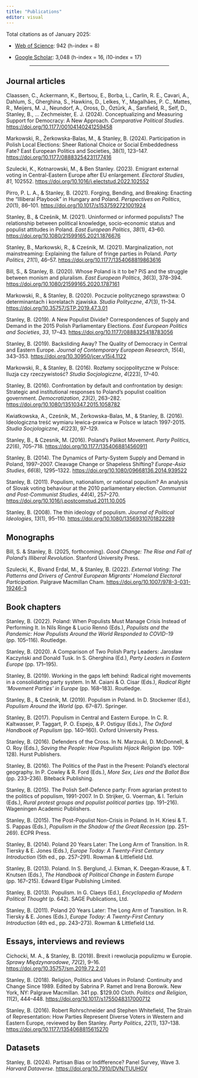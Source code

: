 ```yaml
---
title: "Publications"
editor: visual
---
```


Total citations as of January 2025:

-   [Web of Science](https://www.webofscience.com/wos/author/record/J-7051-2013): 942 (h-index = 8)

-   [Google Scholar](https://scholar.google.com/citations?user=8AO7H9gAAAAJ&hl=en): 3,048 (h-index = 16, i10-index = 17)

<center>

<hr style="width:75%">

</center>

## Journal articles

Claassen, C., Ackermann, K., Bertsou, E., Borba, L., Carlin, R. E., Cavari, A., Dahlum, S., Gherghina, S., Hawkins, D., Lelkes, Y., Magalhães, P. C., Mattes, R., Meijers, M. J., Neundorf, A., Oross, D., Öztürk, A., Sarsfield, R., Self, D., Stanley, B., … Zechmeister, E. J. (2024). Conceptualizing and Measuring Support for Democracy: A New Approach. *Comparative Political Studies*. <https://doi.org/10.1177/00104140241259458>

Markowski, R., Żerkowska-Balas, M., & Stanley, B. (2024). Participation in Polish Local Elections: Sheer Rational Choice or Social Embeddedness Fate? East European Politics and Societies, 38(1), 123–147. <https://doi.org/10.1177/08883254231177416>

Szulecki, K., Kotnarowski, M., & Ben Stanley. (2023). Emigrant external voting in Central-Eastern Europe after EU enlargement. *Electoral Studies*, *81*, 102552. <https://doi.org/10.1016/j.electstud.2022.102552>

Pirro, P. L. A., & Stanley, B. (2021). Forging, Bending, and Breaking: Enacting the “Illiberal Playbook” in Hungary and Poland. *Perspectives on Politics*, *20*(1), 86–101. <https://doi.org/10.1017/s1537592721001924>

Stanley, B., & Cześnik, M. (2021). Uninformed or informed populists? The relationship between political knowledge, socio-economic status and populist attitudes in Poland. *East European Politics*, *38*(1), 43–60. <https://doi.org/10.1080/21599165.2021.1876676>

Stanley, B., Markowski, R., & Cześnik, M. (2021). Marginalization, not mainstreaming: Explaining the failure of fringe parties in Poland. *Party Politics*, *21*(1), 46–57. <https://doi.org/10.1177/1354068819863616>

Bill, S., & Stanley, B. (2020). Whose Poland is it to be? PiS and the struggle between monism and pluralism. *East European Politics*, *36*(3), 378–394. <https://doi.org/10.1080/21599165.2020.1787161>

Markowski, R., & Stanley, B. (2020). Poczucie politycznego sprawstwa: O determinantach i korelatach zjawiska. *Studia Polityczne*, *47*(3), 11–34. <https://doi.org/10.35757/STP.2019.47.3.01>

Stanley, B. (2019). A New Populist Divide? Correspondences of Supply and Demand in the 2015 Polish Parliamentary Elections. *East European Politics and Societies*, *33*, 17–43. <https://doi.org/10.1177/0888325418783056>

Stanley, B. (2019). Backsliding Away? The Quality of Democracy in Central and Eastern Europe. *Journal of Contemporary European Research*, *15*(4), 343–353. <https://doi.org/10.30950/jcer.v15i4.1122>

Markowski, R., & Stanley, B. (2016). Rozłamy socjopolityczne w Polsce: Iluzja czy rzeczywistość? *Studia Socjologiczne*, *4*(223), 17–40.

Stanley, B. (2016). Confrontation by default and confrontation by design: Strategic and institutional responses to Poland’s populist coalition government. *Democratization*, *23*(2), 263–282. <https://doi.org/10.1080/13510347.2015.1058782>

Kwiatkowska, A., Cześnik, M., Żerkowska-Balas, M., & Stanley, B. (2016). Ideologiczna treść wymiaru lewica-prawica w Polsce w latach 1997-2015. *Studia Socjologiczne*, *4*(223), 97–129.

Stanley, B., & Czesnik, M. (2016). Poland’s Palikot Movement. *Party Politics*, *22*(6), 705–718. <https://doi.org/10.1177/1354068814560911>

Stanley, B. (2014). The Dynamics of Party-System Supply and Demand in Poland, 1997–2007. Cleavage Change or Shapeless Shifting? *Europe-Asia Studies*, *66*(8), 1295–1322. <https://doi.org/10.1080/09668136.2014.939522>

Stanley, B. (2011). Populism, nationalism, or national populism? An analysis of Slovak voting behaviour at the 2010 parliamentary election. *Communist and Post-Communist Studies*, *44*(4), 257–270. <https://doi.org/10.1016/j.postcomstud.2011.10.005>

Stanley, B. (2008). The thin ideology of populism. *Journal of Political Ideologies*, *13*(1), 95–110. <https://doi.org/10.1080/13569310701822289>

## Monographs

Bill, S. & Stanley, B. (2025, forthcoming). *Good Change: The Rise and Fall of Poland's Illiberal Revolution*. Stanford University Press.

Szulecki, K., Bivand Erdal, M., & Stanley, B. (2022). *External Voting: The Patterns and Drivers of Central European Migrants’ Homeland Electoral Participation*. Palgrave Macmillan Cham. <https://doi.org/10.1007/978-3-031-19246-3>

## Book chapters

Stanley, B. (2022). Poland: When Populists Must Manage Crisis Instead of Performing It. In Nils Ringe & Lucio Rennó (Eds.), *Populists and the Pandemic: How Populists Around the World Responded to COVID-19* (pp. 105–116). Routledge.

Stanley, B. (2020). A Comparison of Two Polish Party Leaders: Jarosław Kaczyński and Donald Tusk. In S. Gherghina (Ed.), *Party Leaders in Eastern Europe* (pp. 171–195).

Stanley, B. (2019). Working in the gaps left behind: Radical right movements in a consolidating party system. In M. Caiani & O. Cisar (Eds.), *Radical Right ‘Movement Parties’ in Europe* (pp. 168–183). Routledge.

Stanley, B., & Cześnik, M. (2019). Populism in Poland. In D. Stockemer (Ed.), *Populism Around the World* (pp. 67–87). Springer.

Stanley, B. (2017). Populism in Central and Eastern Europe. In C. R. Kaltwasser, P. Taggart, P. O. Espejo, & P. Ostiguy (Eds.), *The Oxford Handbook of Populism* (pp. 140–160). Oxford University Press.

Stanley, B. (2016). Defenders of the Cross. In N. Marzouki, D. McDonnell, & O. Roy (Eds.), *Saving the People: How Populists Hijack Religion* (pp. 109–128). Hurst Publishers.

Stanley, B. (2016). The Politics of the Past in the Present: Poland’s electoral geography. In P. Cowley & R. Ford (Eds.), *More Sex, Lies and the Ballot Box* (pp. 233–236). Biteback Publishing.

Stanley, B. (2015). The Polish Self-Defence party: From agrarian protest to the politics of populism, 1991-2007. In D. Strijker, G. Voerman, & I. Terluin (Eds.), *Rural protest groups and populist political parties* (pp. 191–216). Wageningen Academic Publishers.

Stanley, B. (2015). The Post-Populist Non-Crisis in Poland. In H. Kriesi & T. S. Pappas (Eds.), *Populism in the Shadow of the Great Recession* (pp. 251–269). ECPR Press.

Stanley, B. (2014). Poland 20 Years Later: The Long Arm of Transition. In R. Tiersky & E. Jones (Eds.), *Europe Today: A Twenty-First Century Introduction* (5th ed., pp. 257–291). Rowman & Littlefield Ltd.

Stanley, B. (2013). Poland. In S. Berglund, J. Ekman, K. Deegan-Krause, & T. Knutsen (Eds.), *The Handbook of Political Change in Eastern Europe* (pp. 167–215). Edward Elgar Publishing Limited.

Stanley, B. (2013). Populism. In G. Claeys (Ed.), *Encyclopedia of Modern Political Thought* (p. 642). SAGE Publications, Ltd.

Stanley, B. (2011). Poland 20 Years Later: The Long Arm of Transition. In R. Tiersky & E. Jones (Eds.), *Europe Today: A Twenty-First Century Introduction* (4th ed., pp. 243–273). Rowman & Littlefield Ltd.

## Essays, interviews and reviews

Cichocki, M. A., & Stanley, B. (2019). Brexit i rewolucja populizmu w Europie. *Sprawy Międzynarodowe*, *72*(2), 9–16. <https://doi.org/10.35757/sm.2019.72.2.01>

Stanley, B. (2018). Religion, Politics and Values in Poland: Continuity and Change Since 1989. Edited by Sabrina P. Ramet and Irena Borowik. New York, NY: Palgrave Macmillan. 341 pp. \$129.00 Cloth. *Politics and Religion*, *11*(2), 444–448. <https://doi.org/10.1017/s1755048317000712>

Stanley, B. (2016). Robert Rohrschneider and Stephen Whitefield, The Strain of Representation: How Parties Represent Diverse Voters in Western and Eastern Europe, reviewed by Ben Stanley. *Party Politics*, *22*(1), 137–138. <https://doi.org/10.1177/1354068815615270>

## Datasets

Stanley, B. (2024). Partisan Bias or Indifference? Panel Survey, Wave 3. *Harvard Dataverse*. <https://doi.org/10.7910/DVN/TUUHGV>
